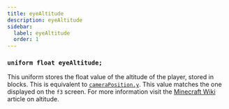 ```yaml
---
title: eyeAltitude
description: eyeAltitude
sidebar:
  label: eyeAltitude
  order: 1
---
```


### `uniform float eyeAltitude;`

This uniform stores the float value of the altitude of the player, stored in blocks. This is equivalent to [`cameraPosition.y`](/reference/uniforms/general/cameraposition). This value matches the one displayed on the `f3` screen. For more information visit the [Minecraft Wiki](https://minecraft.wiki/w/Altitude) article on altitude.